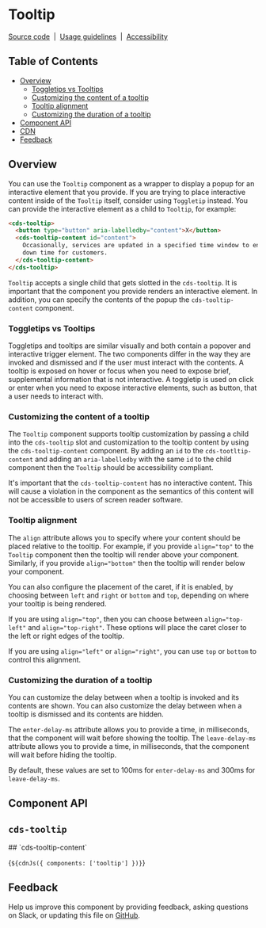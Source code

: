 
<Meta of={TooltipStories} />

# Tooltip

[Source code](https://github.com/carbon-design-system/carbon/tree/main/packages/web-components/src/components/tooltip)
&nbsp;|&nbsp;
[Usage guidelines](https://www.carbondesignsystem.com/components/tooltip/usage)
&nbsp;|&nbsp;
[Accessibility](https://www.carbondesignsystem.com/components/accordion/accessibility)

## Table of Contents

- [Overview](#overview)
  - [Toggletips vs Tooltips](#toggletips-vs-tooltips)
  - [Customizing the content of a tooltip](#customizing-the-content-of-a-tooltip)
  - [Tooltip alignment](#tooltip-alignment)
  - [Customizing the duration of a tooltip](#customizing-the-duration-of-a-tooltip)
- [Component API](#component-api)
- [CDN](#cdn)
- [Feedback](#feedback)

## Overview

You can use the `Tooltip` component as a wrapper to display a popup for an
interactive element that you provide. If you are trying to place interactive
content inside of the `Tooltip` itself, consider using `Toggletip` instead. You
can provide the interactive element as a child to `Tooltip`, for example:

```html
<cds-tooltip>
  <button type="button" aria-labelledby="content">X</button>
  <cds-tooltip-content id="content">
    Occasionally, services are updated in a specified time window to ensure no
    down time for customers.
  </cds-tooltip-content>
</cds-tooltip>
```

`Tooltip` accepts a single child that gets slotted in the `cds-tooltip`. It is
important that the component you provide renders an interactive element. In
addition, you can specify the contents of the popup the `cds-tooltip-content`
component.

<Canvas of={TooltipStories.Default} />

### Toggletips vs Tooltips

Toggletips and tooltips are similar visually and both contain a popover and
interactive trigger element. The two components differ in the way they are
invoked and dismissed and if the user must interact with the contents. A tooltip
is exposed on hover or focus when you need to expose brief, supplemental
information that is not interactive. A toggletip is used on click or enter when
you need to expose interactive elements, such as button, that a user needs to
interact with.

### Customizing the content of a tooltip

The `Tooltip` component supports tooltip customization by passing a child into
the `cds-tooltip` slot and customization to the tooltip content by using the
`cds-tooltip-content` component. By adding an `id` to the `cds-tootltip-content`
and adding an `aria-labelledby` with the same `id` to the child component then
the `Tooltip` should be accessibility compliant.

It's important that the `cds-tooltip-content` has no interactive content. This
will cause a violation in the component as the semantics of this content will
not be accessible to users of screen reader software.

### Tooltip alignment

The `align` attribute allows you to specify where your content should be placed
relative to the tooltip. For example, if you provide `align="top"` to the
`Tooltip` component then the tooltip will render above your component.
Similarly, if you provide `align="bottom"` then the tooltip will render below
your component.

<Canvas of={TooltipStories.Alignment} />

You can also configure the placement of the caret, if it is enabled, by choosing
between `left` and `right` or `bottom` and `top`, depending on where your
tooltip is being rendered.

If you are using `align="top"`, then you can choose between `align="top-left"`
and `align="top-right"`. These options will place the caret closer to the left
or right edges of the tooltip.

If you are using `align="left"` or `align="right"`, you can use `top` or
`bottom` to control this alignment.

### Customizing the duration of a tooltip

You can customize the delay between when a tooltip is invoked and its contents
are shown. You can also customize the delay between when a tooltip is dismissed
and its contents are hidden.

<Canvas of={TooltipStories.Duration} />

The `enter-delay-ms` attribute allows you to provide a time, in milliseconds,
that the component will wait before showing the tooltip. The `leave-delay-ms`
attribute allows you to provide a time, in milliseconds, that the component will
wait before hiding the tooltip.

By default, these values are set to 100ms for `enter-delay-ms` and 300ms for
`leave-delay-ms`.

## Component API

## `cds-tooltip`
<ArgTypes of="cds-tooltip" />
## `cds-tooltip-content`
<ArgTypes of="cds-tooltip-content" />

<Markdown>{`${cdnJs({ components: ['tooltip'] })}`}</Markdown>

## Feedback

Help us improve this component by providing feedback, asking questions on Slack,
or updating this file on
[GitHub](https://github.com/carbon-design-system/carbon/edit/main/packages/web-components/src/components/tooltip/tooltip.mdx).
